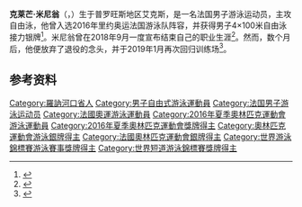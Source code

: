 {{NoteTA|G1=Aquatics}}
{{Infobox swimmer
| name           = 克莱芒·米尼翁
| image          = 
| nationality    = {{FRA}}
| birth_date     = {{Birth date and age|1993|1|21|df=y}}
| birth_place    = {{FRA}}[[普罗旺斯地区艾克斯|普罗旺斯地区艾克斯]]
| height         = {{convert|1.87|m|ftin|abbr=on}}
| weight         = {{convert|75|kg|lb|abbr=on}}
| strokes        = [[自由泳|自由泳]]
| club           = 
| medaltemplates = 
{{MedalSport|男子[[游泳|游泳]]}}
{{MedalCountry|{{FRA}}}}
{{MedalCompetition|[[奥林匹克运动会|奥林匹克运动会]]}}
{{MedalSilver|[[2016年夏季奥林匹克运动会|2016 里约热内卢]]|[[2016年夏季奥林匹克运动会游泳比赛|4×100米自由泳接力]]}}
{{MedalCompetition|[[世界游泳锦标赛|世界游泳锦标赛]]}}
{{MedalGold|[[2015年世界游泳锦标赛|2015 喀山]]|[[2015年世界游泳锦标赛游泳比赛|4×100米自由泳接力]]}}
{{MedalBronze|[[2019年世界游泳锦标赛|2019 光州]]|[[2019年世界游泳锦标赛游泳比赛|男女混合4×100米自由泳接力]]}}
{{MedalCompetition|[[世界短池游泳锦标赛|世界短池游泳锦标赛]]}}
{{MedalGold|[[2014年世界短道游泳錦標賽|2014 多哈]]|4×100米自由泳接力}}
{{MedalSilver|2014 多哈|4×50米混合泳接力}}
{{MedalSilver|[[2016年世界短道游泳錦標賽|2016 温莎]]|4×100米自由泳接力}}
{{MedalBronze|2014 多哈|4×100米混合泳接力}}
{{MedalCompetition|[[欧洲游泳锦标赛|欧洲游泳锦标赛]]}}
{{MedalGold|[[2014年欧洲游泳锦标赛|2014 柏林]]|4×100米自由泳接力}}
{{MedalGold|[[2016年欧洲游泳锦标赛|2016 伦敦]]|4×100米自由泳接力}}
{{MedalBronze|2014 柏林|男女混合4×100米自由泳接力}}
{{MedalBronze|2016 伦敦|100米自由泳}}
{{MedalBronze|2016 伦敦|男女混合4×100米自由泳接力}}
{{MedalCompetition|[[欧洲短池游泳锦标赛|欧洲短池游泳锦标赛]]}}
{{MedalBronze|2019 格拉斯哥|男女混合4×50米自由泳接力}}
{{MedalCompetition|欧洲青年游泳锦标赛}}
{{MedalGold|2010 赫尔辛基|4×100米自由泳接力}}
{{MedalGold|2010 赫尔辛基|4×200米自由泳接力}}
{{MedalBronze|2010 赫尔辛基|50米自由泳}}
}}
'''克莱芒·米尼翁'''（{{lang-fr|Clément Mignon}}，{{bd|1993年|1月21日||}}）生于普罗旺斯地区艾克斯，是一名法国男子游泳运动员，主攻自由泳，他曾入选2016年里约奥运法国游泳队阵容，并获得男子4×100米自由泳接力银牌<ref>{{cite web|url=https://www.sports-reference.com/olympics/athletes/mi/clement-mignon-1.html|title=Clement Mignon|work=Sport Reference|accessdate=2020-07-10|archiveurl=https://web.archive.org/web/20200417202316/https://www.sports-reference.com/olympics/athletes/mi/clement-mignon-1.html|archivedate=2020-04-17|dead-url=yes}}</ref>。米尼翁曾在2018年9月一度宣布结束自己的职业生涯<ref>{{cite web|url=https://www.eurosport.fr/natation/natation-mignon-vice-champion-olympique-en-relais-arrete-sa-carriere_sto6917022/story.shtml|script-title=fr:Mignon, vice-champion olympique en relais, arrête sa carrière|publisher=Eurosport|date=2018-09-04|accessdate=2020-07-10|archiveurl=https://web.archive.org/web/20180904084518/https://www.eurosport.fr/natation/natation-mignon-vice-champion-olympique-en-relais-arrete-sa-carriere_sto6917022/story.shtml|archivedate=2018-09-04|dead-url=no}}</ref>。然而，数个月后，他便放弃了退役的念头，并于2019年1月再次回归训练场<ref>{{cite web|url=https://www.sport365.fr/natation-championnats-de-france-clement-mignon-decroche-billet-gwangju-9064993.html|script-title=fr:Natation – Championnats de France: Clément Mignon décroche son billet pour Gwangju|publisher=Sport 365|date=2019-04-19|accessdate=2020-07-10|archiveurl=https://web.archive.org/web/20190510234928/https://www.sport365.fr/natation-championnats-de-france-clement-mignon-decroche-billet-gwangju-9064993.html|archivedate=2019-05-10|dead-url=no}}</ref>。

== 参考资料 ==
{{reflist}}

{{Authority control}}
{{DEFAULTSORT:Mignon, Clement}}
[[Category:羅訥河口省人|Category:羅訥河口省人]]
[[Category:男子自由式游泳運動員|Category:男子自由式游泳運動員]]
[[Category:法国男子游泳运动员|Category:法国男子游泳运动员]]
[[Category:法國奧運游泳運動員|Category:法國奧運游泳運動員]]
[[Category:2016年夏季奧林匹克運動會游泳運動員|Category:2016年夏季奧林匹克運動會游泳運動員]]
[[Category:2016年夏季奧林匹克運動會獎牌得主|Category:2016年夏季奧林匹克運動會獎牌得主]]
[[Category:奧林匹克運動會游泳銀牌得主|Category:奧林匹克運動會游泳銀牌得主]]
[[Category:法國奧林匹克運動會銀牌得主|Category:法國奧林匹克運動會銀牌得主]]
[[Category:世界游泳錦標賽游泳賽事獎牌得主|Category:世界游泳錦標賽游泳賽事獎牌得主]]
[[Category:世界短道游泳錦標賽獎牌得主|Category:世界短道游泳錦標賽獎牌得主]]